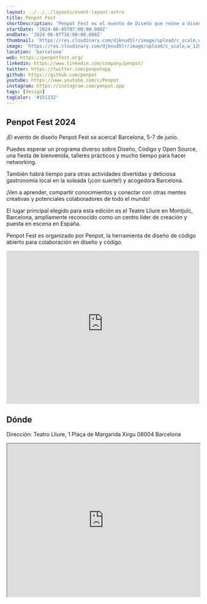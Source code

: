 ```yaml
---
layout: ../../../layouts/event-layout.astro
title: Penpot Fest
shortDescription: 'Penpot Fest es el evento de Diseño que reúne a diseñadores y desarrolladores en Barcelona.'
startDate: '2024-06-05T07:00:00.000Z'
endDate: '2024-06-07T16:00:00.000Z'
thumbnail: 'https://res.cloudinary.com/djknud5lr/image/upload/c_scale,w_1200/v1710914982/penpot-fest-2024_qwehzp.webp'
image: 'https://res.cloudinary.com/djknud5lr/image/upload/c_scale,w_1200/v1710914982/penpot-fest-2024_qwehzp.avif'
location: 'barcelona'
web: https://penpotfest.org/
linkedin: https://www.linkedin.com/company/penpot/
twitter: https://twitter.com/penpotapp
github: https://github.com/penpot
youtube: https://www.youtube.com/c/Penpot
instagram: https://instagram.com/penpot.app
tags: [design]
tagColor: '#151132'
---
```


## Penpot Fest 2024

¡El evento de diseño Penpot Fest se acerca! Barcelona, 5-7 de junio.

Puedes esperar un programa diverso sobre Diseño, Código y Open Source, una fiesta de bienvenida, talleres prácticos y mucho tiempo para hacer networking.

También habrá tiempo para otras actividades divertidas y deliciosa gastronomía local en la soleada (¡con suerte!) y acogedora Barcelona.

¡Ven a aprender, compartir conocimientos y conectar con otras mentes creativas y potenciales colaboradores de todo el mundo!

El lugar principal elegido para esta edición es el Teatre Lliure en Montjuïc, Barcelona, ampliamente reconocido como un centro líder de creación y puesta en escena en España.

Penpot Fest es organizado por Penpot, la herramienta de diseño de código abierto para colaboración en diseño y código.

<iframe
  src="https://www.youtube-nocookie.com/embed/qCa5DQ1llhg"
  height="400"
  width="100%"
  frameborder="0"
  allowfullscreen="true"
  title="Penpot Fest"
  loading="lazy"
></iframe>

## Dónde

Dirección: Teatro Lliure, 1 Plaça de Margarida Xirgu 08004 Barcelona

<iframe
  style="width: 100%; height: 400px;"
  height="400"
  allowfullscreen=""
  loading="lazy"
  referrerpolicy="no-referrer-when-downgrade"
  src="https://www.google.com/maps/embed?pb=!1m18!1m12!1m3!1d5988.3314133865515!2d2.154688912969863!3d41.37048439692164!2m3!1f0!2f0!3f0!3m2!1i1024!2i768!4f13.1!3m3!1m2!1s0x12a4a26f7e9f95e9%3A0x675825ffb3e2245b!2sFundaci%C3%B3n%20Teatro%20Libre!5e0!3m2!1ses!2ses!4v1710915417878!5m2!1ses!2ses"
  aria-label="Teatro Lliure, 1 Plaça de Margarida Xirgu 08004 Barcelona"
></iframe>
